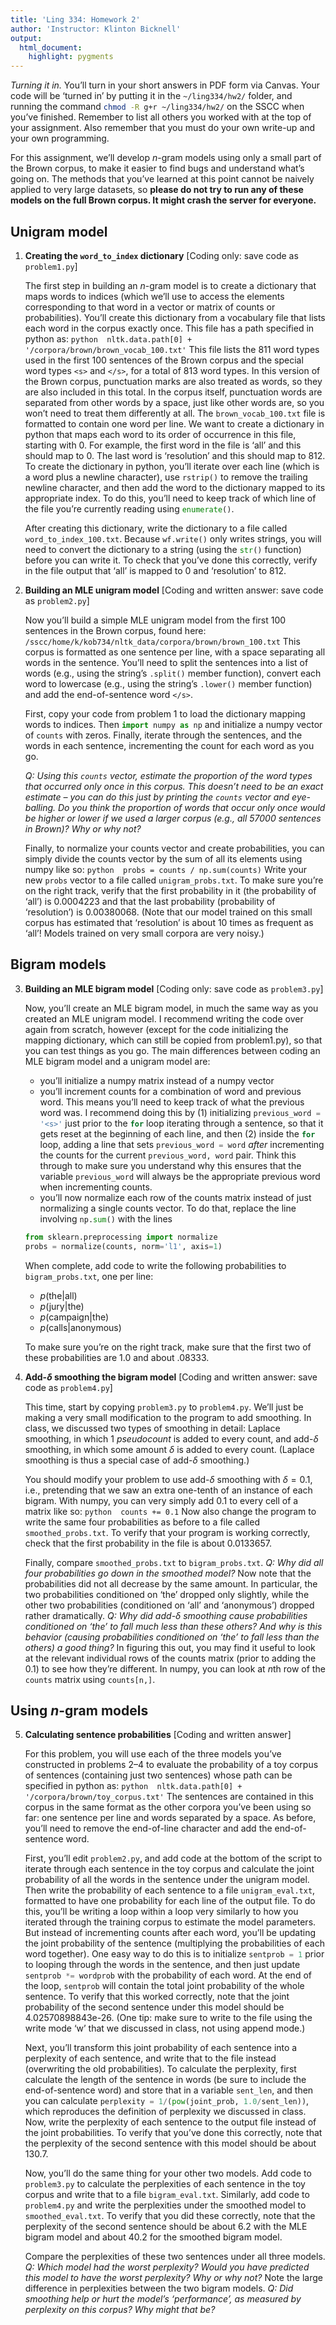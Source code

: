 ```yaml
---
title: 'Ling 334: Homework 2'
author: 'Instructor: Klinton Bicknell'
output:
  html_document:
    highlight: pygments
---
```


_Turning it in._ You'll turn in your short answers in PDF form via Canvas. Your code will be 'turned in' by putting it in the `~/ling334/hw2/` folder, and running the command `chmod -R g+r ~/ling334/hw2/`{.bash} on the SSCC when you've finished. Remember to list all others you worked with at the top of your assignment. Also remember that you must do your own write-up and your own programming.

For this assignment, we'll develop $n$-gram models using only a small part of the Brown corpus, to make it easier to find bugs and understand what's going on. The methods that you've learned at this point cannot be naively applied to very large datasets, so **please do not try to run any of these models on the full Brown corpus. It might crash the server for everyone.**

## Unigram model

1. **Creating the `word_to_index` dictionary** [Coding only: save code as `problem1.py`]
  
    The first step in building an $n$-gram model is to create a dictionary that maps words to indices (which we'll use to access the elements corresponding to that word in a vector or matrix of counts or probabilities). You'll create this dictionary from a vocabulary file that lists each word in the corpus exactly once. This file has a path specified in python as:
    ```python
    nltk.data.path[0] + '/corpora/brown/brown_vocab_100.txt'
    ```
    This file lists the 811 word types used in the first 100 sentences of the Brown corpus and the special word types `<s>` and `</s>`, for a total of 813 word types. In this version of the Brown corpus, punctuation marks are also treated as words, so they are also included in this total. In the corpus itself, punctuation words are separated from other words by a space, just like other words are, so you won't need to treat them differently at all. The `brown_vocab_100.txt` file is formatted to contain one word per line. We want to create a dictionary in python that maps each word to its order of occurrence in this file, starting with 0. For example, the first word in the file is 'all' and this should map to 0. The last word is 'resolution' and this should map to 812. To create the dictionary in python, you'll iterate over each line (which is a word plus a newline character), use `rstrip()`{.python} to remove the trailing newline character, and then add the word to the dictionary mapped to its appropriate index. To do this, you'll need to keep track of which line of the file you're currently reading using `enumerate()`{.python}.

    After creating this dictionary, write the dictionary to a file called `word_to_index_100.txt`. Because `wf.write()`{.python} only writes strings, you will need to convert the dictionary to a string (using the `str()`{.python} function) before you can write it. To check that you've done this correctly, verify in the file output that 'all' is mapped to 0 and 'resolution' to 812.

2. **Building an MLE unigram model** [Coding and written answer: save code as `problem2.py`]

    Now you'll build a simple MLE unigram model from the first 100 sentences in the Brown corpus, found here:
    ```
    /sscc/home/k/kob734/nltk_data/corpora/brown/brown_100.txt
    ```
    This corpus is formatted as one sentence per line, with a space separating all words in the sentence. You'll need to split the sentences into a list of words (e.g., using the string's `.split()`{.python} member function), convert each word to lowercase (e.g., using the string's `.lower()`{.python} member function) and add the end-of-sentence word `</s>`.

    First, copy your code from problem 1 to load the dictionary mapping words to indices. Then `import numpy as np`{.python} and initialize a numpy vector of `counts` with zeros. Finally, iterate through the sentences, and the words in each sentence, incrementing the count for each word as you go.

    _Q: Using this `counts` vector, estimate the proportion of the word types that occurred only once in this corpus. This doesn't need to be an exact estimate -- you can do this just by printing the `counts` vector and eye-balling. Do you think the proportion of words that occur only once would be higher or lower if we used a larger corpus (e.g., all 57000 sentences in Brown)? Why or why not?_

    Finally, to normalize your counts vector and create probabilities, you can simply divide the counts vector by the sum of all its elements using numpy like so:
    ```python
    probs = counts / np.sum(counts)
    ```
    Write your new `probs` vector to a file called `unigram_probs.txt`. To make sure you're on the right track, verify that the first probability in it (the probability of 'all') is 0.0004223 and that the last probability (probability of 'resolution') is 0.00380068. (Note that our model trained on this small corpus has estimated that 'resolution' is about 10 times as frequent as 'all'! Models trained on very small corpora are very noisy.)

## Bigram models

3. **Building an MLE bigram model** [Coding only: save code as `problem3.py`]

    Now, you'll create an MLE bigram model, in much the same way as you created an MLE unigram model. I recommend writing the code over again from scratch, however (except for the code initializing the mapping dictionary, which can still be copied from problem1.py), so that you can test things as you go. The main differences between coding an MLE bigram model and a unigram model are:
    * you'll initialize a numpy matrix instead of a numpy vector
    * you'll increment counts for a combination of word and previous word. This means you'll need to keep track of what the previous word was. I recommend doing this by (1) initializing `previous_word = '<s>'`{.python} just prior to the `for`{.python} loop iterating through a sentence, so that it gets reset at the beginning of each line, and then (2) inside the `for`{.python} loop, adding a line that sets `previous_word = word`{.python} _after_ incrementing the counts for the current `previous_word, word` pair. Think this through to make sure you understand why this ensures that the variable `previous_word` will always be the appropriate previous word when incrementing counts.
    * you'll now normalize each row of the counts matrix instead of just normalizing a single counts vector. To do that, replace the line involving `np.sum()`{.python} with the lines
    ```python
    from sklearn.preprocessing import normalize
    probs = normalize(counts, norm='l1', axis=1)
    ```

    When complete, add code to write the following probabilities to `bigram_probs.txt`, one per line:
    * $p(\mbox{the} | \mbox{all})$
    * $p(\mbox{jury} | \mbox{the})$
    * $p(\mbox{campaign} | \mbox{the})$
    * $p(\mbox{calls} |  \mbox{anonymous})$
    
    To make sure you're on the right track, make sure that the first two of these probabilities are 1.0 and about .08333.

4. **Add-$\delta$ smoothing the bigram model** [Coding and written answer: save code as `problem4.py`]

    This time, start by copying `problem3.py` to `problem4.py`. We'll just be making a very small modification to the program to add smoothing. In class, we discussed two types of smoothing in detail: Laplace smoothing, in which 1 _pseudocount_ is added to every count, and add-$\delta$ smoothing, in which some amount $\delta$ is added to every count. (Laplace smoothing is thus a special case of add-$\delta$ smoothing.)

    You should modify your problem to use add-$\delta$ smoothing with $\delta=0.1$, i.e., pretending that we saw an extra one-tenth of an instance of each bigram. With numpy, you can very simply add 0.1 to every cell of a matrix like so:
    ```python
    counts += 0.1
    ```
    Now also change the program to write the same four probabilities as before to a file called `smoothed_probs.txt`. To verify that your program is working correctly, check that the first probability in the file is about 0.0133657.

    Finally, compare `smoothed_probs.txt` to `bigram_probs.txt`. _Q: Why did all four probabilities go down in the smoothed model?_ Now note that the probabilities did not all decrease by the same amount. In particular, the two probabilities conditioned on 'the' dropped only slightly, while the other two probabilities (conditioned on 'all' and 'anonymous') dropped rather dramatically. _Q: Why did add-$\delta$ smoothing cause probabilities conditioned on 'the' to fall much less than these others? And why is this behavior (causing probabilities conditioned on 'the' to fall less than the others) a good thing?_ In figuring this out, you may find it useful to look at the relevant individual rows of the counts matrix (prior to adding the 0.1) to see how they're different. In numpy, you can look at $n$th row of the `counts` matrix using `counts[n,]`.

## Using $n$-gram models

5. **Calculating sentence probabilities** [Coding and written answer]

    For this problem, you will use each of the three models you've constructed in problems 2--4 to
evaluate the probability of a toy corpus of sentences (containing just two sentences) whose path can be specified in python as:
    ```python
    nltk.data.path[0] + '/corpora/brown/toy_corpus.txt'
    ```
    The sentences are contained in this corpus in the same format as the other corpora you've been using so far: one sentence per line and words separated by a space. As before, you'll need to remove the end-of-line character and add the end-of-sentence word.

    First, you'll edit `problem2.py`, and add code at the bottom of the script to iterate through each sentence in the toy corpus and calculate the joint probability of all the words in the sentence under the unigram model. Then write the probability of each sentence to a file `unigram_eval.txt`, formatted to have one probability for each line of the output file. To do this, you'll be writing a loop within a loop very similarly to how you iterated through the training corpus to estimate the model parameters. But instead of incrementing counts after each word, you'll be updating the joint probability of the sentence (multiplying the probabilities of each word together). One easy way to do this is to initialize `sentprob = 1`{.python} prior to looping through the words in the sentence, and then just update `sentprob *= wordprob`{.python} with the probability of each word. At the end of the loop, `sentprob`{.python} will contain the total joint probability of the whole sentence. To verify that this worked correctly, note that the joint probability of the second sentence under this model should be 4.02570898843e-26. (One tip: make sure to write to the file using the write mode 'w' that we discussed in class, not using append mode.)

    Next, you'll transform this joint probability of each sentence into a perplexity of each sentence, and write that to the file instead (overwriting the old probabilities). To calculate the perplexity, first calculate the length of the sentence in words (be sure to include the end-of-sentence word) and store that in a variable `sent_len`{.python}, and then you can calculate `perplexity = 1/(pow(joint_prob, 1.0/sent_len))`{.python}, which reproduces the definition of perplexity we discussed in class. Now, write the perplexity of each sentence to the output file instead of the joint probabilities. To verify that you've done this correctly, note that the perplexity of the second sentence with this model should be about 130.7.

    Now, you'll do the same thing for your other two models. Add code to `problem3.py` to calculate the perplexities of each sentence in the toy corpus and write that to a file `bigram_eval.txt`. Similarly, add code to `problem4.py` and write the perplexities under the smoothed model to `smoothed_eval.txt`. To verify that you did these correctly, note that the perplexity of the second sentence should be about 6.2 with the MLE bigram model and about 40.2 for the smoothed bigram model.

    Compare the perplexities of these two sentences under all three models. _Q: Which model had the worst perplexity? Would you have predicted this model to have the worst perplexity? Why or why not?_ Note the large difference in perplexities between the two bigram models. _Q: Did smoothing help or hurt the model's 'performance', as measured by perplexity on this corpus? Why might that be?_

